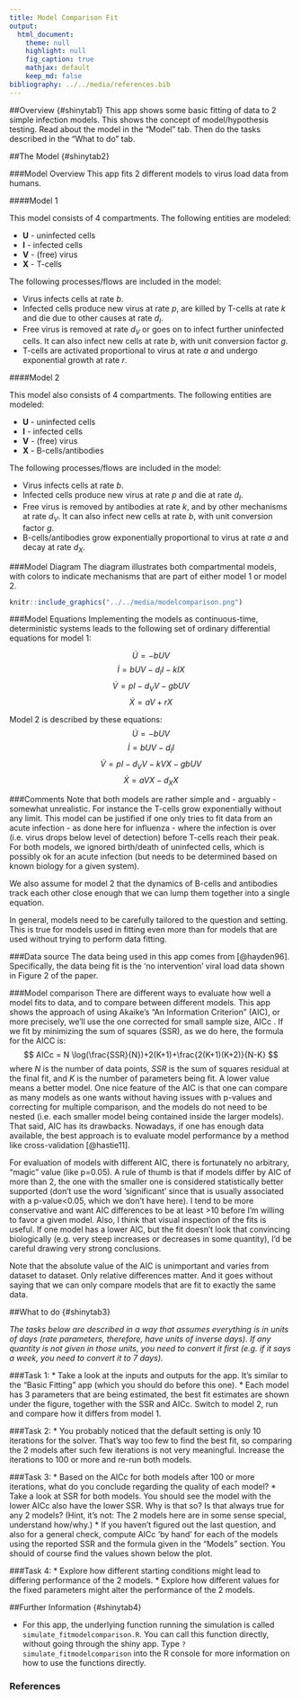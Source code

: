 ```yaml
---
title: Model Comparison Fit
output:
  html_document:
    theme: null
    highlight: null
    fig_caption: true
    mathjax: default 
    keep_md: false
bibliography: ../../media/references.bib
---
```


##Overview {#shinytab1}
This app shows some basic fitting of data to 2 simple infection models. This shows the concept of model/hypothesis testing. Read about the model in the "Model" tab. Then do the tasks described in the "What to do" tab.


##The Model {#shinytab2}

###Model Overview
This app fits 2 different models to virus load data from humans.

####Model 1

This model consists of 4 compartments. The following entities are modeled:

* **U** - uninfected cells 
* **I** - infected cells
* **V** - (free) virus
* **X** - T-cells

The following processes/flows are included in the model: 

* Virus infects cells at rate _b_.
* Infected cells produce new virus at rate _p_, are killed by T-cells at rate _k_ and die due to other causes at rate _d~I~_.
* Free virus is removed at rate _d~V~_ or goes on to infect further uninfected cells. It can also infect new cells at rate _b_, with unit conversion factor _g_.
* T-cells are activated proportional to virus at rate _a_ and undergo exponential growth at rate _r_.


####Model 2

This model also consists of 4 compartments. The following entities are modeled:

* **U** - uninfected cells 
* **I** - infected cells
* **V** - (free) virus
* **X** - B-cells/antibodies

The following processes/flows are included in the model: 

* Virus infects cells at rate _b_.
* Infected cells produce new virus at rate _p_ and die at rate _d~I~_.
* Free virus is removed by antibodies at rate _k_, and by other mechanisms at rate _d~V~_. It can also infect new cells at rate _b_, with unit conversion factor _g_.
* B-cells/antibodies grow exponentially proportional to virus at rate _a_ and decay at rate _d~X~_.


###Model Diagram
The diagram illustrates both compartmental models, with colors to indicate mechanisms that are part of either model 1 or model 2.

```r
knitr::include_graphics("../../media/modelcomparison.png")
```


###Model Equations
Implementing the models as continuous-time, deterministic systems leads to the following set of ordinary differential equations for model 1: 

$$\dot U =  - bUV$$ 
$$\dot I = bUV - d_I I - kIX$$
$$\dot V = pI - d_V V - gbUV$$
$$\dot X = a V + r X$$


Model 2 is described by these equations:
$$\dot U =  - bUV$$ 
$$\dot I = bUV - d_I I $$
$$\dot V = pI - d_V V - k V X - gbUV$$
$$\dot X = a V X - d_X X$$

###Comments
Note that both models are rather simple and - arguably - somewhat unrealistic. For instance the T-cells grow exponentially without any limit. This model can be justified if one only tries to fit data from an acute infection - as done here for influenza - where the infection is over (i.e. virus drops below level of detection) before T-cells reach their peak. For both models, we ignored birth/death of uninfected cells, which is possibly ok for an acute infection (but needs to be determined based on known biology for a given system). 

We also assume for model 2 that the dynamics of B-cells and antibodies track each other close enough that we can lump them together into a single equation.

In general, models need to be carefully tailored to the question and setting. This is true for models used in fitting even more than for models that are used without trying to perform data fitting.


###Data source
The data being used in this app comes from [@hayden96]. Specifically, the data being fit is the 'no intervention' viral load data shown in Figure 2 of the paper.


###Model comparison 
There are different ways to evaluate how well a model fits to data, and to compare between different models. This app shows the approach of using Akaike's "An Information Criterion" (AIC), or more precisely, we'll use the one corrected for small sample size, AICc . If we fit by minimizing the sum of squares (SSR), as we do here, the formula for the AICC is:
$$
AICc = N \log(\frac{SSR}{N})+2(K+1)+\frac{2(K+1)(K+2)}{N-K}
$$
where _N_ is the number of data points, _SSR_ is the sum of squares residual at the final fit, and _K_ is the number of parameters being fit. A lower value means a better model. One nice feature of the AIC is that one can compare as many models as one wants without having issues with p-values and correcting for multiple comparison, and the models do not need to be nested (i.e. each smaller model being contained inside the larger models). That said, AIC has its drawbacks. Nowadays, if one has enough data available, the best approach is to evaluate model performance by a method like cross-validation [@hastie11].

For evaluation of models with different AIC, there is fortunately no arbitrary, "magic" value (like p=0.05). A rule of thumb is that if models differ by AIC of more than 2, the one with the smaller one is considered statistically better supported (don't use the word 'significant' since that is usually associated with a p-value<0.05, which we don't have here). I tend to be more conservative and want AIC differences to be at least >10 before I'm willing to favor a given model. Also, I think that visual inspection of the fits is useful. If one model has a lower AIC, but the fit doesn't look that convincing biologically (e.g. very steep increases or decreases in some quantity), I'd be careful drawing very strong conclusions.

Note that the absolute value of the AIC is unimportant and varies from dataset to dataset. Only relative differences matter. And it goes without saying that we can only compare models that are fit to exactly the same data.


##What to do {#shinytab3}

*The tasks below are described in a way that assumes everything is in units of days (rate parameters, therefore, have units of inverse days). If any quantity is not given in those units, you need to convert it first (e.g. if it says a week, you need to convert it to 7 days).*


###Task 1: 
* Take a look at the inputs and outputs for the app. It's similar to the "Basic Fitting" app (which you should do before this one).
* Each model has 3 parameters that are being estimated, the best fit estimates are shown under the figure, together with the SSR and AICc. Switch to model 2, run and compare how it differs from model 1.

###Task 2:
* You probably noticed that the default setting is only 10 iterations for the solver. That's way too few to find the best fit, so comparing the 2 models after such few iterations is not very meaningful. Increase the iterations to 100 or more and re-run both models.

###Task 3:
* Based on the AICc for both models after 100 or more iterations, what do you conclude regarding the quality of each model? 
* Take a look at SSR for both models. You should see the model with the lower AICc also have the lower SSR. Why is that so? Is that always true for any 2 models? (Hint, it's not: The 2 models here are in some sense special, understand how/why.)
* If you haven't figured out the last question, and also for a general check, compute AICc 'by hand' for each of the models using the reported SSR and the formula given in the "Models" section. You should of course find the values shown below the plot.

###Task 4:
* Explore how different starting conditions might lead to differing performance of the 2 models.
* Explore how different values for the fixed parameters might alter the performance of the 2 models.


##Further Information {#shinytab4}

* For this app, the underlying function running the simulation is called `simulate_fitmodelcomparison.R`. You can call this function directly, without going through the shiny app. Type `?simulate_fitmodelcomparison` into the R console for more information on how to use the functions directly. 

### References


